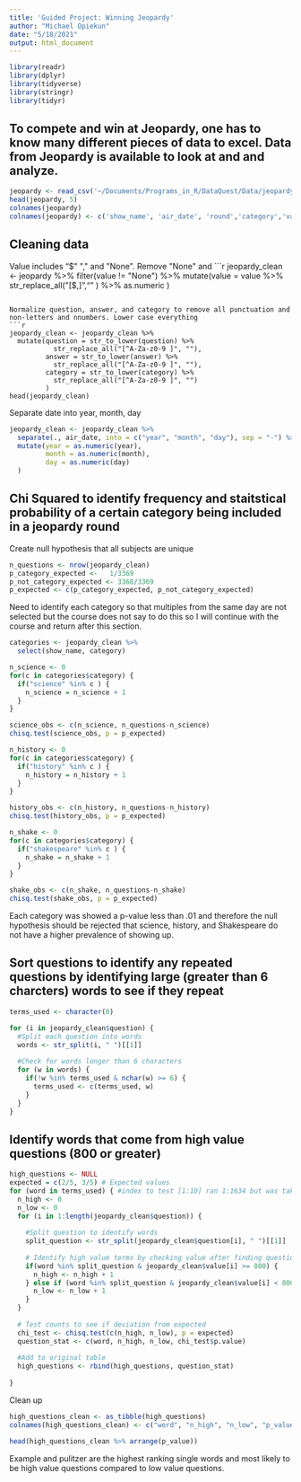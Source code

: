 ```yaml
---
title: 'Guided Project: Winning Jeopardy'
author: "Michael Opiekun"
date: "5/18/2021"
output: html_document
---
```


```r
library(readr)
library(dplyr)
library(tidyverse)
library(stringr)
library(tidyr)
```

## To compete and win at Jeopardy, one has to know many different pieces of data to excel. Data from Jeopardy is available to look at and and analyze.

```r
jeopardy <- read_csv('~/Documents/Programs_in_R/DataQuest/Data/jeopardy.csv')
head(jeopardy, 5)
colnames(jeopardy)
colnames(jeopardy) <- c('show_name', 'air_date', 'round','category','value','question','answer')
```
## Cleaning data
Value includes "$" "," and "None". Remove "None" and 
```r
jeopardy_clean <- jeopardy %>% filter(value != "None") %>%
  mutate(value = value %>% str_replace_all("[$,]","" ) %>% 
           as.numeric
  )
```

Normalize question, answer, and category to remove all punctuation and non-letters and nnumbers. Lower case everything
```r
jeopardy_clean <- jeopardy_clean %>% 
  mutate(question = str_to_lower(question) %>%
           str_replace_all("[^A-Za-z0-9 ]", ""),
         answer = str_to_lower(answer) %>%
           str_replace_all("[^A-Za-z0-9 ]", ""),
         category = str_to_lower(category) %>%
           str_replace_all("[^A-Za-z0-9 ]", "")
         )
head(jeopardy_clean)

```

Separate date into year, month, day
```r
jeopardy_clean <- jeopardy_clean %>%
  separate(., air_date, into = c("year", "month", "day"), sep = "-") %>%
  mutate(year = as.numeric(year),
         month = as.numeric(month),
         day = as.numeric(day)
  )

```

## Chi Squared to identify frequency and staitstical probability of a certain category being included in a jeopardy round

Create null hypothesis that all subjects are unique
```r
n_questions <- nrow(jeopardy_clean)
p_category_expected <-   1/3369 
p_not_category_expected <- 3368/3369 
p_expected <- c(p_category_expected, p_not_category_expected)
```

Need to identify each category so that multiples from the same day are not selected but the course does not say to do this so I will continue with the course and return after this section.

```r
categories <- jeopardy_clean %>%
  select(show_name, category)
```
```r
n_science <- 0
for(c in categories$category) {
  if("science" %in% c ) {
    n_science = n_science + 1
  }
}

science_obs <- c(n_science, n_questions-n_science)
chisq.test(science_obs, p = p_expected)

```
```r

n_history <- 0
for(c in categories$category) {
  if("history" %in% c ) {
    n_history = n_history + 1
  }
}

history_obs <- c(n_history, n_questions-n_history)
chisq.test(history_obs, p = p_expected)

```
```r
n_shake <- 0
for(c in categories$category) {
  if("shakespeare" %in% c ) {
    n_shake = n_shake + 1
  }
}

shake_obs <- c(n_shake, n_questions-n_shake)
chisq.test(shake_obs, p = p_expected)

```
Each category was showed a p-value less than .01 and therefore the null hypothesis should be rejected that science, history, and Shakespeare do not have a higher prevalence of showing up.

## Sort questions to identify any repeated questions by identifying large (greater than 6 charcters) words to see if they repeat

```r
terms_used <- character(0)

for (i in jeopardy_clean$question) {
  #Split each question into words
  words <- str_split(i, " ")[[1]]
  
  #Check for words longer than 6 characters
  for (w in words) {
    if(!w %in% terms_used & nchar(w) >= 6) {
      terms_used <- c(terms_used, w)
    }
  }
}

```

## Identify words that come from high value questions (800 or greater)

```r

high_questions <- NULL
expected = c(2/5, 3/5) # Expected values
for (word in terms_used) { #index to test [1:10] ran 1:1634 but was taking a long time
  n_high <- 0
  n_low <- 0
  for (i in 1:length(jeopardy_clean$question)) {
    
    #Split question to identify words
    split_question <- str_split(jeopardy_clean$question[i], " ")[[1]]
    
    # Identify high value terms by checking value after finding question
    if(word %in% split_question & jeopardy_clean$value[i] >= 800) {
      n_high <- n_high + 1
    } else if (word %in% split_question & jeopardy_clean$value[i] < 800) {
      n_low <- n_low + 1
    }
  }
  
  # Test counts to see if deviation from expected
  chi_test <- chisq.test(c(n_high, n_low), p = expected)
  question_stat <- c(word, n_high, n_low, chi_test$p.value)
  
  #Add to original table
  high_questions <- rbind(high_questions, question_stat)
  
}


```

Clean up
```r
high_questions_clean <- as_tibble(high_questions)
colnames(high_questions_clean) <- c("word", "n_high", "n_low", "p_value")

head(high_questions_clean %>% arrange(p_value))

```
Example and pulitzer are the highest ranking single words and most likely to be high value questions compared to low value questions.










